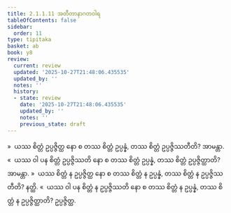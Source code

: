 ```yaml
---
title: 2.1.1.11 အတီတာနာဂတဝါရ
tableOfContents: false
sidebar:
  order: 11
type: tipitaka
basket: ab
book: y8
review:
  current: review
  updated: '2025-10-27T21:48:06.435535'
  updated_by: ''
  notes: ''
  history:
  - state: review
    date: '2025-10-27T21:48:06.435535'
    updated_by: ''
    notes: ''
    previous_state: draft
---
```



<ReviewStatus review={frontmatter.review} showDetails={true} />

<HypothesisAnnotation frontmatter={frontmatter} />

<DynamicBreadcrumb />

<Division number="80" book="y8" e="ch" v="34" p="306">

<Paragraph number="356" book="y8">
»  ယဿ စိတ္တံ ဥပ္ပဇ္ဇိတ္ထ နော စ တဿ စိတ္တံ ဥပ္ပန္နံ, တဿ စိတ္တံ ဥပ္ပဇ္ဇိဿတီတိ? အာမန္တာ.
</Paragraph>

<Paragraph number="357" book="y8">
«  ယဿ ဝါ ပန စိတ္တံ ဥပ္ပဇ္ဇိဿတိ နော စ တဿ စိတ္တံ ဥပ္ပန္နံ, တဿ စိတ္တံ ဥပ္ပဇ္ဇိတ္ထာတိ? အာမန္တာ.
</Paragraph>

<Paragraph number="358" book="y8">
»  ယဿ စိတ္တံ န ဥပ္ပဇ္ဇိတ္ထ နော စ တဿ စိတ္တံ န ဥပ္ပန္နံ, တဿ စိတ္တံ န ဥပ္ပဇ္ဇိဿတီတိ? နတ္ထိ.
</Paragraph>

<Paragraph number="359" book="y8">
«  ယဿ ဝါ ပန စိတ္တံ န ဥပ္ပဇ္ဇိဿတိ နော စ တဿ စိတ္တံ န ဥပ္ပန္နံ, တဿ စိတ္တံ န ဥပ္ပဇ္ဇိတ္ထာတိ? ဥပ္ပဇ္ဇိတ္ထ.
</Paragraph>
</Division>